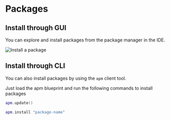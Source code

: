 # Packages

## Install through GUI

You can explore and install packages from the package manager in the IDE.

![Install a package](../../assets/images/packages.png)

## Install through CLI

You can also install packages by using the `apm` client tool.

Just load the apm blueprint and run the following commands to install packages

```lua
apm.update()

apm.install "package-name"
```